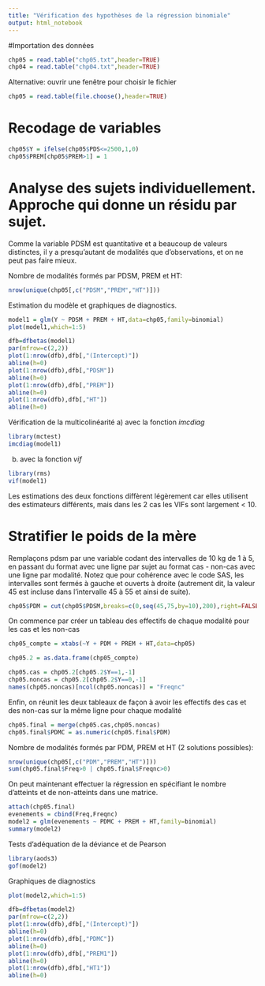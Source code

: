 ```yaml
---
title: "Vérification des hypothèses de la régression binomiale"
output: html_notebook
---
```

#Importation des données

```r
chp05 = read.table("chp05.txt",header=TRUE)
chp04 = read.table("chp04.txt",header=TRUE)
```
Alternative: ouvrir une fenêtre pour choisir le fichier
```r
chp05 = read.table(file.choose(),header=TRUE)
```

# Recodage de variables
```r
chp05$Y = ifelse(chp05$PDS<=2500,1,0)
chp05$PREM[chp05$PREM>1] = 1
```

# Analyse des sujets individuellement. Approche qui donne un résidu par sujet. 

Comme la variable PDSM est quantitative et a beaucoup de valeurs distinctes, il y a
presqu'autant de modalités que d'observations, et on ne peut pas faire mieux.

Nombre de modalités formés par PDSM, PREM et HT:
```r
nrow(unique(chp05[,c("PDSM","PREM","HT")]))
```
Estimation du modèle et graphiques de diagnostics.
```r
model1 = glm(Y ~ PDSM + PREM + HT,data=chp05,family=binomial)
plot(model1,which=1:5)
```
```r
dfb=dfbetas(model1)
par(mfrow=c(2,2))
plot(1:nrow(dfb),dfb[,"(Intercept)"])
abline(h=0)
plot(1:nrow(dfb),dfb[,"PDSM"])
abline(h=0)
plot(1:nrow(dfb),dfb[,"PREM"])
abline(h=0)
plot(1:nrow(dfb),dfb[,"HT"])
abline(h=0)
```

Vérification de la multicolinéarité
a) avec la fonction *imcdiag*
```r
library(mctest)
imcdiag(model1)
```

b) avec la fonction *vif*
```r
library(rms)
vif(model1)
```
Les estimations des deux fonctions diffèrent légèrement car elles utilisent des estimateurs différents, mais dans les 2 cas les VIFs sont largement < 10.

# Stratifier le poids de la mère

Remplaçons pdsm par une variable codant des intervalles de 10 kg de 1 à 5,
   en passant du format avec une ligne par sujet au format cas - non-cas avec
   une ligne par modalité. Notez que pour cohérence avec le code SAS, les intervalles sont fermés à gauche et ouverts à droite (autrement dit, la valeur 45 est incluse dans l'intervalle 45 à 55 et ainsi de suite).

```r
chp05$PDM = cut(chp05$PDSM,breaks=c(0,seq(45,75,by=10),200),right=FALSE)
```
On commence par créer un tableau des effectifs de chaque modalité pour les cas
   et les non-cas 
```r
chp05_compte = xtabs(~Y + PDM + PREM + HT,data=chp05)

chp05.2 = as.data.frame(chp05_compte)

chp05.cas = chp05.2[chp05.2$Y==1,-1]
chp05.noncas = chp05.2[chp05.2$Y==0,-1]
names(chp05.noncas)[ncol(chp05.noncas)] = "Freqnc"
```

Enfin, on réunit les deux tableaux de façon à avoir les effectifs des cas
   et des non-cas sur la même ligne pour chaque modalité 
```r
chp05.final = merge(chp05.cas,chp05.noncas)
chp05.final$PDMC = as.numeric(chp05.final$PDM)
```
Nombre de modalités formés par PDM, PREM et HT (2 solutions possibles):
```r
nrow(unique(chp05[,c("PDM","PREM","HT")]))
sum(chp05.final$Freq>0 | chp05.final$Freqnc>0)
```

On peut maintenant effectuer la régression en spécifiant le nombre d'atteints et de non-atteints dans une matrice.
```r
attach(chp05.final)
evenements = cbind(Freq,Freqnc)
model2 = glm(evenements ~ PDMC + PREM + HT,family=binomial)
summary(model2)
```
Tests d'adéquation de la déviance et de Pearson
```r
library(aods3)
gof(model2)
```


Graphiques de diagnostics
```r
plot(model2,which=1:5)
```
```r
dfb=dfbetas(model2)
par(mfrow=c(2,2))
plot(1:nrow(dfb),dfb[,"(Intercept)"])
abline(h=0)
plot(1:nrow(dfb),dfb[,"PDMC"])
abline(h=0)
plot(1:nrow(dfb),dfb[,"PREM1"])
abline(h=0)
plot(1:nrow(dfb),dfb[,"HT1"])
abline(h=0)
```


